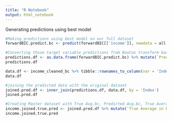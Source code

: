 ```yaml
---
title: "R Notebook"
output: html_notebook
---
```


Generating predictions using best model
```r
#Making predictions using best model on our full dataset
forwardBIC.predict.bc <- predict(forwardBIC[['income']], newdata = all.splits[['income.data.split.best']][['data']])

#Converting those target variable predictions from BoxCox transform back to Dollars
predictions.df <- as.data.frame(forwardBIC.predict.bc) %>% mutate(`Predicted Average in Dollars` = (forwardBIC.predict.bc*income.lambda.bc+1)^(1/income.lambda.bc)) %>% tibble::rownames_to_column(var = 'Index')
predictions.df

data.df <- income_cleaned_bc %>% tibble::rownames_to_column(var = 'Index')
data.df

#joining the predicted data with the original dataset
joined.pred.df <- inner_join(predictions.df, data.df, by = 'Index')
joined.pred.df

#Creating Master dataset with True Avg.bc, Predicted Avg.bc, True Average in Dollars and Predicted Average in Dollars for each Year, Credit Name and Income Group entry.
income.joined.true.pred <- joined.pred.df %>% mutate(`True Average in Dollars` = (Avg.bc*income.lambda.bc+1)^(1/income.lambda.bc)) %>% relocate(`True Average in Dollars`, .before = `Predicted Average in Dollars`) %>% relocate(Avg.bc, .before = forwardBIC.predict.bc) %>% select(1:8, `Predicted Avg.bc` = forwardBIC.predict.bc, `True Avg.bc` = Avg.bc)
income.joined.true.pred
```

